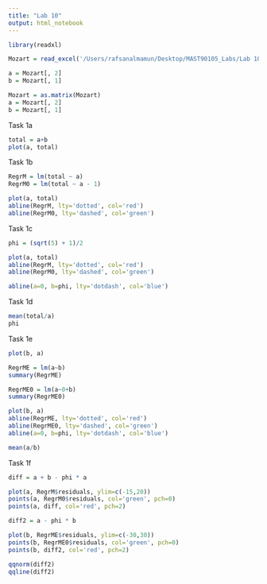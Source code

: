 ```yaml
---
title: "Lab 10"
output: html_notebook
---
```


```r

library(readxl)
```

```r

Mozart = read_excel('/Users/rafsanalmamun/Desktop/MAST90105_Labs/Lab 10/Mozart.xls')

a = Mozart[, 2]
b = Mozart[, 1]
```

```r
Mozart = as.matrix(Mozart)
a = Mozart[, 2]
b = Mozart[, 1]
```

Task 1a

```r
total = a+b
plot(a, total)
```

Task 1b

```r

RegrM = lm(total ~ a)
RegrM0 = lm(total ~ a - 1)

plot(a, total)
abline(RegrM, lty='dotted', col='red')
abline(RegrM0, lty='dashed', col='green')

```

Task 1c

```r
phi = (sqrt(5) + 1)/2

plot(a, total)
abline(RegrM, lty='dotted', col='red')
abline(RegrM0, lty='dashed', col='green')

abline(a=0, b=phi, lty='dotdash', col='blue')
```

Task 1d

```r
mean(total/a)
phi
```

Task 1e

```r
plot(b, a)
```

```r
RegrME = lm(a~b)
summary(RegrME)
```

```r
RegrME0 = lm(a~0+b)
summary(RegrME0)
```

```r

plot(b, a)
abline(RegrME, lty='dotted', col='red')
abline(RegrME0, lty='dashed', col='green')
abline(a=0, b=phi, lty='dotdash', col='blue')
```

```r
mean(a/b)
```

Task 1f

```r
diff = a + b - phi * a

plot(a, RegrM$residuals, ylim=c(-15,20))
points(a, RegrM0$residuals, col='green', pch=0)
points(a, diff, col='red', pch=2)

```

```r
diff2 = a - phi * b

plot(b, RegrME$residuals, ylim=c(-30,30))
points(b, RegrME0$residuals, col='green', pch=0)
points(b, diff2, col='red', pch=2)
```

```r
qqnorm(diff2)
qqline(diff2)
```
